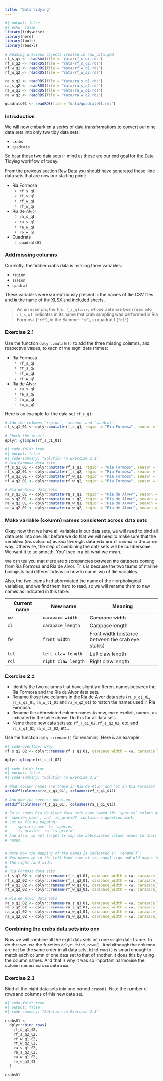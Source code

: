 ```yaml
---
title: "Data tidying"
---
```


```r
#| output: false
#| echo: false
library(tidyverse)
library(here)
library(tools)
library(readxl)

# Reading previous objects created in raw_data.qmd
rf_s_q1 <- readRDS(file = "data/rf_s_q1.rds")
rf_s_q2 <- readRDS(file = "data/rf_s_q2.rds")
rf_w_q1 <- readRDS(file = "data/rf_w_q1.rds")
rf_w_q2 <- readRDS(file = "data/rf_w_q2.rds")

ra_s_q1 <- readRDS(file = "data/ra_s_q1.rds")
ra_s_q2 <- readRDS(file = "data/ra_s_q2.rds")
ra_w_q1 <- readRDS(file = "data/ra_w_q1.rds")
ra_w_q2 <- readRDS(file = "data/ra_w_q2.rds")

quadrats01 <- readRDS(file = "data/quadrats01.rds")
```

### Introduction

We will now embark on a series of data transformations to convert our nine data sets into only two tidy data sets:

-   `crabs`
-   `quadrats`

So bear these two data sets in mind as these are our end goal for the Data Tidying workflow of today.

From the previous section Raw Data you should have generated these nine data sets that are now our starting point:

-   Ria Formosa
    -   `rf_s_q1`
    -   `rf_s_q2`
    -   `rf_w_q1`
    -   `rf_w_q2`
-   Ria de Alvor
    -   `ra_s_q1`
    -   `ra_s_q2`
    -   `ra_w_q1`
    -   `ra_w_q2`
-   Quadrats
    -   `quadrats01`

### Add missing columns

Currently, the fiddler crabs data is missing three variables:

- `region`
- `season`
- `quadrat`

These variables were surreptitiously present in the names of the CSV files and in
the name of the XLSX and included sheets.

> An an example, the file `rf_s_q1.csv`, whose data has been read into
`rf_s_q1`, indicates in its name that crab sampling was performed in Ria Formosa
(`"rf"`), in the Summer (`"s"`), in quadrat 1 (`"q1"`).

### Exercise 2.1

Use the function `dplyr::mutate()` to add the three missing columns, and respective values, to each of the eight data frames:

-   Ria Formosa
    -   `rf_s_q1`
    -   `rf_s_q2`
    -   `rf_w_q1`
    -   `rf_w_q2`
-   Ria de Alvor
    -   `ra_s_q1`
    -   `ra_s_q2`
    -   `ra_w_q1`
    -   `ra_w_q2`

Here is an example for the data set `rf_s_q1`:

```r
# Add the columns `region`, `season` and `quadrat`.
rf_s_q1_01 <- dplyr::mutate(rf_s_q1, region = "Ria Formosa", season = "summer", quadrat = "q1")

# Check the result.
dplyr::glimpse(rf_s_q1_01)
```

```r
#| code-fold: true
#| output: false
#| code-summary: "Solution to Exercise 2.1"
# Ria Formosa data sets
rf_s_q1_01 <- dplyr::mutate(rf_s_q1, region = "Ria Formosa", season = "summer", quadrat = "q1")
rf_s_q2_01 <- dplyr::mutate(rf_s_q2, region = "Ria Formosa", season = "summer", quadrat = "q2")
rf_w_q1_01 <- dplyr::mutate(rf_w_q1, region = "Ria Formosa", season = "winter", quadrat = "q1")
rf_w_q2_01 <- dplyr::mutate(rf_w_q2, region = "Ria Formosa", season = "winter", quadrat = "q2")

# Ria de Alvor data sets
ra_s_q1_01 <- dplyr::mutate(ra_s_q1, region = "Ria de Alvor", season = "summer", quadrat = "q1")
ra_s_q2_01 <- dplyr::mutate(ra_s_q2, region = "Ria de Alvor", season = "summer", quadrat = "q2")
ra_w_q1_01 <- dplyr::mutate(ra_w_q1, region = "Ria de Alvor", season = "winter", quadrat = "q1")
ra_w_q2_01 <- dplyr::mutate(ra_w_q2, region = "Ria de Alvor", season = "winter", quadrat = "q2")
```

### Make variable (column) names consistent across data sets

Okay, now that we have all variables in our data sets, we will need to bind all data sets into one. But before we do that we will need to make sure that the variables (i.e. columns) across the eight data sets are all named in the same way. Otherwise, the step of combining the data sets will be cumbersome. We want it to be smooth. You'll see in a bit what we mean.

We can tell you that there are discrepancies between the data sets coming from Ria Formosa and Ria de Alvor. This is because the two teams of marine biologists had different ideas on how to name two of the variables.

Also, the two teams had abbreviated the name of the morphological variables, and we find them hard to read, so we will rename them to new names as indicated in this table:

| Current name | New name            | Meaning                                            |
|------------------|------------------|-------------------------------------|
| `cw`         | `carapace_width`    | Carapace width                                     |
| `cl`         | `carapace_length`   | Carapace length                                    |
| `fw`         | `front_width`       | Front width (distance between the crab eye stalks) |
| `lcl`        | `left_claw_length`  | Left claw length                                   |
| `rcl`        | `right_claw_length` | Right claw length                                  |

### Exercise 2.2

-   Identify the two columns that have slightly different names between the Ria Formosa and the Ria de Alvor data sets.
-   Rename those two columns in the Ria de Alvor data sets (`ra_s_q1_01`, `ra_s_q2_01`, `ra_w_q1_01` and `ra_w_q2_01`) to match the names used in Ria Formosa.
-   Rename the abbreviated column names to new, more explicit, names, as indicated in the table above. Do this for all data sets.
-   Name these new data sets as: `rf_s_q1_02`, `rf_s_q2_02`, etc. and `ra_s_q1_02`, `ra_s_q2_02`, etc..

Use the function `dplyr::rename()` for renaming. Here is an example:

```r
#| code-overflow: wrap
rf_s_q1_02 <- dplyr::rename(rf_s_q1_01, carapace_width = cw, carapace_length = cl, left_claw_length = lcl, right_claw_length = rcl, front_width = fw)

dplyr::glimpse(rf_s_q1_02)
```

```r
#| code-fold: true
#| output: false
#| code-summary: "Solution to Exercise 2.2"

# What column names are there in Ria de Alvor and not in Ria Formosa?
setdiff(colnames(ra_s_q1_01), colnames(rf_s_q1_01))

# And now the reverse question.
setdiff(colnames(rf_s_q1_01), colnames(ra_s_q1_01))

# So it seems Ria de Alvor data sets have named the `species` column as
# `species_name`, and `is_gravid?` contains a question mark. 
# Let us fix by mapping:
#  - `species_name` to `species`
#  - `is_gravid?` to `is_gravid`
# And also, do not forget to map the abbreviated column names to their full
# names.


# Note how the mapping of the names is indicated in `rename()`:
# New names go in the left hand side of the equal sign and old names in
# the right hand side.
# 
# Ria Formosa data sets
rf_s_q1_02 <- dplyr::rename(rf_s_q1_01, carapace_width = cw, carapace_length = cl, left_claw_length = lcl, right_claw_length = rcl, front_width = fw)
rf_s_q2_02 <- dplyr::rename(rf_s_q2_01, carapace_width = cw, carapace_length = cl, left_claw_length = lcl, right_claw_length = rcl, front_width = fw)
rf_w_q1_02 <- dplyr::rename(rf_w_q1_01, carapace_width = cw, carapace_length = cl, left_claw_length = lcl, right_claw_length = rcl, front_width = fw)
rf_w_q2_02 <- dplyr::rename(rf_w_q2_01, carapace_width = cw, carapace_length = cl, left_claw_length = lcl, right_claw_length = rcl, front_width = fw)

# Ria de Alvor data sets
ra_s_q1_02 <- dplyr::rename(ra_s_q1_01, carapace_width = cw, carapace_length = cl, left_claw_length = lcl, right_claw_length = rcl, front_width = fw, species = species_name, is_gravid = `is_gravid?`)
ra_s_q2_02 <- dplyr::rename(ra_s_q2_01, carapace_width = cw, carapace_length = cl, left_claw_length = lcl, right_claw_length = rcl, front_width = fw, species = species_name, is_gravid = `is_gravid?`)
ra_w_q1_02 <- dplyr::rename(ra_w_q1_01, carapace_width = cw, carapace_length = cl, left_claw_length = lcl, right_claw_length = rcl, front_width = fw, species = species_name, is_gravid = `is_gravid?`)
ra_w_q2_02 <- dplyr::rename(ra_w_q2_01, carapace_width = cw, carapace_length = cl, left_claw_length = lcl, right_claw_length = rcl, front_width = fw, species = species_name, is_gravid = `is_gravid?`)
```

### Combining the crabs data sets into one

Now we will combine all the eight data sets into one single data frame. To do that
we use the function `dplyr::bind_rows()`. And although the columns are not
by the same order in all data sets, `bind_rows()` is smart enough to match
each column of one data set to that of another. It does this by using the
column names. And that is why it was so important harmonise the column names
across data sets.

### Exercise 2.3

Bind all the eight data sets into one named `crabs01`. Note the number of rows
and columns of this new data set.

```r
#| code-fold: true
#| output: false
#| code-summary: "Solution to Exercise 2.3"

crabs01 <-
  dplyr::bind_rows(
    rf_s_q1_02,
    rf_s_q2_02,
    rf_w_q1_02,
    rf_w_q2_02,
    ra_s_q1_02,
    ra_s_q2_02,
    ra_w_q1_02,
    ra_w_q2_02
  )

crabs01
```
